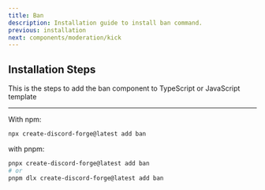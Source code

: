 ```yaml
---
title: Ban
description: Installation guide to install ban command.
previous: installation
next: components/moderation/kick
---
```


## Installation Steps

This is the steps to add the ban component to TypeScript or JavaScript template

---

With npm:

```bash
npx create-discord-forge@latest add ban
```

with pnpm:

```bash
pnpx create-discord-forge@latest add ban
# or
pnpm dlx create-discord-forge@latest add ban
```
